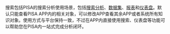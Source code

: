 搜索包括PISA的搜索分析使用场景，包括[搜索分析](/express/manual/6038/_search)、[数据集](/express/manual/6781/the_dataset)、[报表](/express/manual/6782/the_report)和[仪表盘](/express/manual/6056/dashboard)。默认只能查看PISA APP内的相关对象，可以修改APP查看其余APP或者系统所有知识对象。使用方式与平台保持一致，不过在APP内直接使用搜索、仪表盘等功能可以帮助您在PISA内一站式完成分析闭环。




